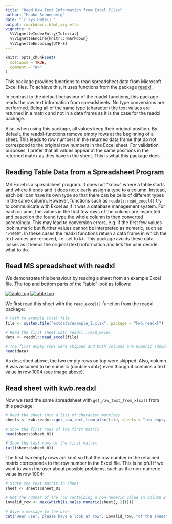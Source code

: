 ```yaml
---
title: "Read Raw Text Information from Excel Files"
author: "Hauke Sonnenberg"
date: "`r Sys.Date()`"
output: rmarkdown::html_vignette
vignette: >
  %\VignetteIndexEntry{Tutorial}
  %\VignetteEngine{knitr::rmarkdown}
  %\VignetteEncoding{UTF-8}
---
```


```r
knitr::opts_chunk$set(
  collapse = TRUE,
  comment = "#>"
)
```

This package provides functions to read spreadsheet data from Microsoft Excel
files. To achieve this, it uses functions from the package
[readxl](https://readxl.tidyverse.org/). 

In contrast to the default behaviour of the readxl functions, this package reads
the raw text information from spreadsheets. No type conversions are performed.
Being all of the same type (character) the text values are returned in a matrix
and not in a data frame as it is the case for the readxl package.

Also, when using this package, all values keep their original position. By
default, the readxl-functions remove empty rows at the beginning of a sheet.
This leads to row numbers in the returned data frame that do not correspond to 
the original row numbers in the Excel sheet. For validation purposes, I prefer 
that all values appear at the same positions in the returned matrix as they have 
in the sheet. This is what this package does.

## Reading Table Data from a Spreadsheet Program

MS Excel is a spreadsheet program. It does not "know" where a table starts
and where it ends and it does not clearly assign a type to a column. Instead,
each cell can have its own type so that there can be cells of different types in
the same column. However, functions such as `readxl::read_excel()` try
to communicate with Excel as if it was a database management system. For each
column, the values in the first few rows of the column are inspected and based
on the found type the whole column is then converted accordingly. This may lead 
to conversion errors, e.g. if the first few values look numeric but further 
values cannot be interpreted as numeric, such as `">1000"`. In these cases the
readxl functions return a data frame in which the text values are removed, i.e.
set to `NA`. This package avoids these data losses as it keeps the original
(text) information and lets the user decide what to do.

## Read MS spreadsheet with readxl

We demonstrate this behaviour by reading a sheet from an example Excel file. The
top and bottom parts of the "table" look as follows:

[![table top](images/example_2_top.png)]()
[![table top](images/example_2_bottom.png)]()

We first read this sheet with the `read_excel()` function from the readxl 
package:

```r
# Path to example Excel file
file <- system.file("extdata/example_2.xlsx", package = "kwb.readxl")

# Read the first sheet with readxl::read_excel
data <- readxl::read_excel(file)

# The first empty rows were skipped and both columns are numeric (double)
head(data)
```

As described above, the two empty rows on top were skipped. Also, column B was
assumed to be numeric (double \<dbl\>) even though it contains a text value in
row 1004 (see image above).

## Read sheet with kwb.readxl

Now we read the same spreadsheet with `get_raw_text_from_xlsx()` from this 
package:

```r
# Read the sheet into a list of character matrices
sheets <- kwb.readxl::get_raw_text_from_xlsx(file, sheets = "two_empty_rows")

# Show the first rows of the first matrix
head(sheets$sheet_01)

# Show the last rows of the first matrix
tail(sheets$sheet_01)
```

The first two empty rows are kept so that the row number in the returned matrix
corresponds to the row number in the Excel file. This is helpful if we want to
warn the user about possible problems, such as the non-numeric value in row 
1004:

```r
# Store the text matrix in sheet
sheet <- sheets$sheet_01

# Get the number of the row containing a non-numeric value in column 2 
invalid_row <- max(which(is.na(as.numeric(sheet[, 2]))))

# Give a message to the user
cat("Dear user, please have a look at row", invalid_row, "of the sheet")
```
